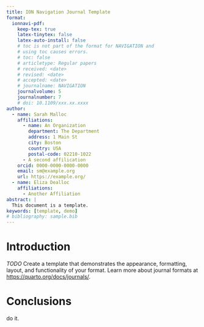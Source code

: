 ```yaml
---
title: ION Navigation Journal Template
format:
  ionnavi-pdf:
    keep-tex: true  
    latex-tinytex: false
    latex-auto-install: false
    # toc is not part of the format for NAVIGATION and
    # using toc causes errors.
    # toc: false
    # articletype: Regular papers
    # received: <date>
    # revised: <date>
    # accepted: <date>
    # journalname: NAVIGATION
    journalvolume: 5
    journalnumber: 7
    # doi: 10.1109/xxx.xx.xxxx
author:
  - name: Sarah Malloc
    affiliations:
      - name: An Organization
        department: The Department
        address: 1 Main St
        city: Boston
        country: USA
        postal-code: 02210-1022
      - A second affilication
    orcid: 0000-0000-0000-0000
    email: sm@example.org
    url: https://example.org/
  - name: Eliza Dealloc
    affiliations:
      - Another Affiliation
abstract: |
  This document is a template.
keywords: [template, demo]
# bibliography: sample.bib  
---
```


# Introduction {#sec-intro}

*TODO* Create a template that demonstrates the appearance, formatting, layout, and functionality of your format. Learn more about journal formats at <https://quarto.org/docs/journals/>.

# Conclusions

do it.